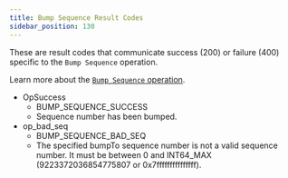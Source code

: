 ```yaml
---
title: Bump Sequence Result Codes
sidebar_position: 130
---
```



These are result codes that communicate success (200) or failure (400) specific to the `Bump Sequence` operation.

Learn more about the [`Bump Sequence` operation](../../../../docs/start/list-of-operations.mdx#bump-sequence).

<AttributeTable>

- OpSuccess
  - BUMP_SEQUENCE_SUCCESS
  - Sequence number has been bumped.
- op_bad_seq
  - BUMP_SEQUENCE_BAD_SEQ
  - The specified bumpTo sequence number is not a valid sequence number. It must be between 0 and INT64_MAX (9223372036854775807 or 0x7fffffffffffffff).

</AttributeTable>
